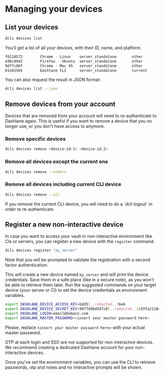 
# Managing your devices

## List your devices

```sh copy
dcli devices list
```

You'll get a list of all your devices, with their ID, name, and platform.

```sh
f6110572        Chrome - Linux    server_standalone       other
e96c8942        Firefox - Ubuntu  server_standalone       other
9d7fc86f        Chrome - Mac OS   server_standalone       other
61e815b5        Dashlane CLI      server_standalone       current
```

You can also request the result in JSON format:

```sh copy
dcli devices list --json
```

## Remove devices from your account

Devices that are removed from your account will need to re-authenticate to Dashlane again.
This is useful if you want to remove a device that you no longer use, or you don't have access to anymore.

### Remove specific devices

```sh copy
dcli devices remove <device-id-1> <device-id-2>
```

### Remove all devices except the current one

```sh copy
dcli devices remove --others
```

### Remove all devices including current CLI device

```sh copy
dcli devices remove --all
```

<Callout type="info" emoji="ℹ️">
    If you remove the current CLI device, you will need to do a `dcli logout` in order to re-authenticate.
</Callout>

## Register a new non-interactive device

In case you want to access your vault in non-interactive environment like CIs or servers, you can register a new device with the `register` command.

```sh copy
dcli devices register "my_server"
```

Note that you will be prompted to validate the registration with a second factor authentication.

This will create a new device named `my_server` and will print the device credentials.
Save them in a safe place (like in a secure note), as you won't be able to retrieve them later.
Run the suggested commands on your target device (your server or CI) to set the device credentials as environment variables.

```sh
export DASHLANE_DEVICE_ACCESS_KEY=bdd5[..redacted..]6eb
export DASHLANE_DEVICE_SECRET_KEY=99f7d9bd547c0[..redacted..]c93fa2118cdf7e3d0
export DASHLANE_LOGIN=email@domain.com
export DASHLANE_MASTER_PASSWORD=<insert your master password here>
```

Please, replace `<insert your master password here>` with your actual master password.

<Callout type="warning" emoji="⚠️">
    OTP at each login and SSO are not supported for non-interactive devices. We recommend creating a dedicated Dashlane
    account for your non-interactive devices.
</Callout>

Once you've set the environment variables, you can use the CLI to retrieve passwords, otp and notes and no interactive prompts will be shown.
